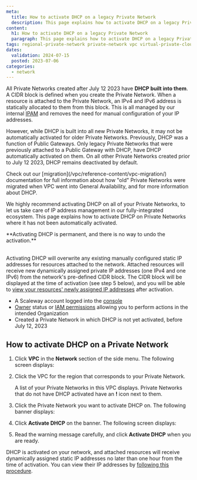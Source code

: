 ```yaml
---
meta:
  title: How to activate DHCP on a legacy Private Network
  description: This page explains how to activate DHCP on a legacy Private Network
content:
  h1: How to activate DHCP on a legacy Private Network
  paragraph: This page explains how to activate DHCP on a legacy Private Network
tags: regional-private-network private-network vpc virtual-private-cloud dhcp activate old migrate migration
dates:
  validation: 2024-07-15
  posted: 2023-07-06
categories:
  - network
---
```


All Private Networks created after July 12 2023 have **DHCP built into them**. A CIDR block is defined when you create the Private Network. When a resource is attached to the Private Network, an IPv4 and IPv6 address is statically allocated to them from this block. This is all managed by our internal [IPAM](/vpc/concepts/#ipam) and removes the need for manual configuration of your IP addresses.

However, while DHCP is built into all new Private Networks, it may not be automatically activated for older Private Networks. Previously, DHCP was a function of Public Gateways. Only legacy Private Networks that were previously attached to a Public Gateway with DHCP, have DHCP automatically activated on them. On all other Private Networks created prior to July 12 2023, DHCP remains deactivated by default.

<Message type="tip">
Check out our [migration](/vpc/reference-content/vpc-migration/) documentation for full information about how "old" Private Networks were migrated when VPC went into General Availability, and for more information about DHCP.
</Message>

We highly recommend activating DHCP on all of your Private Networks, to let us take care of IP address management in our fully-integrated ecosystem. This page explains how to activate DHCP on Private Networks where it has not been automatically activated.

<Message type="important">
**Activating DHCP is permanent, and there is no way to undo the activation.** <br/><br/>

Activating DHCP will overwrite any existing manually configured static IP addresses for resources attached to the network. Attached resources will receive new dynamically assigned private IP addresses (one IPv4 and one IPv6) from the network's pre-defined CIDR block. The CIDR block will be displayed at the time of activation (see step 5 below), and you will be able to [view your resources' newly assigned IP addresses](/vpc/how-to/attach-resources-to-pn/#how-to-view-the-resources-ip-address) after activation.
</Message>

<Macro id="requirements" />

- A Scaleway account logged into the [console](https://console.scaleway.com)
- [Owner](/iam/concepts/#owner) status or [IAM permissions](/iam/concepts/#permission) allowing you to perform actions in the intended Organization
- Created a Private Network in which DHCP is not yet activated, before July 12, 2023

## How to activate DHCP on a Private Network

1. Click **VPC** in the **Network** section of the side menu. The following screen displays:

    <Lightbox src="scaleway-default-vpc.webp" alt="" />

2. Click the VPC for the region that corresponds to your Private Network.

    A list of your Private Networks in this VPC displays. Private Networks that do not have DHCP activated have an **!** icon next to them.

    <Lightbox src="scaleway-pns.webp" alt="" />

3. Click the Private Network you want to activate DHCP on. The following banner displays:

    <Lightbox src="scaleway-activate-dhcp.webp" alt="A banner displays the text: 'DHCP activation is recommended for this Private Network. DHCP automatically allocates private IP addresses to attached resources. It is activated on all new Private Networks, and we strongly recommend activating it on pre-existing Private Networks'. A button at the bottom of the banner displays the text 'Activate DHCP'." />

4. Click **Activate DHCP** on the banner. The following screen displays:

    <Lightbox src="scaleway-activate-dhcp-modal.webp" alt="A modal displays the text: 'Acticate DHCP? Resources attached to this Private Network will receive dynamically-assigned private IP addresses no later than one hour from now. IP addresses will be assigned from the following CIDR blocks' (and an example IPv4 and IPv6 block). 'Warning: resource IP addresses will be modified. This will overwrite any existing manually configured static IP addresses. This action is irreversible.' A button at the bottom of the modal displays the text 'Activate DHCP'." />

5. Read the warning message carefully, and click **Activate DHCP** when you are ready.

DHCP is activated on your network, and attached resources will receive dynamically assigned static IP addresses no later than one hour from the time of activation. You can view their IP addresses by [following this procedure](/vpc/how-to/attach-resources-to-pn/#how-to-view-the-resources-ip-address).


